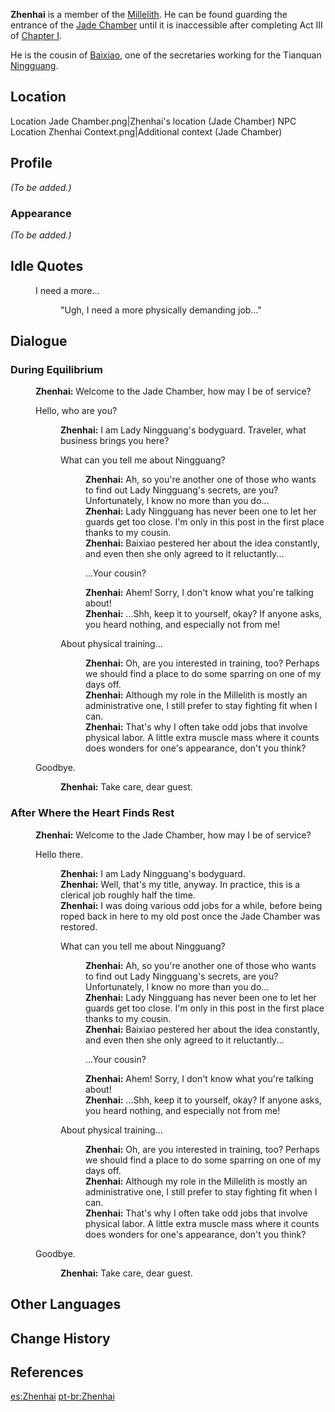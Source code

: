 {{Meta
<!-- REMOVE THIS TEMPLATE AFTER ADDING MISSING INFO -->
|missing_NPC_profile  = yes
}}
{{Character Infobox
|image            = NPC Zhenhai.png
|type             = Open-World NPC
|region           = Liyue
|location         = Liyue
|title            = Guard, Jade Chamber
|voiceEN          = [https://nikogerentes.com/ Niko Gerentes]<ref name="Niko Gerentes">Niko Gerentes: [https://nikogerentes.com/credits EN VA's Website]</ref>
|relative         = Baixiao
|relativeNote     = cousin
}}
'''Zhenhai''' is a member of the [[Millelith]]. He can be found guarding the entrance of the [[Jade Chamber]] until it is inaccessible after completing Act III of [[Chapter I]].

He is the cousin of [[Baixiao]], one of the secretaries working for the Tianquan [[Ningguang]].

==Location==
<gallery>
Location Jade Chamber.png|Zhenhai's location (Jade Chamber)
NPC Location Zhenhai Context.png|Additional context (Jade Chamber)
</gallery>

==Profile==
<!-- detailed story/lore information goes here -->
''(To be added.)''

===Appearance===
''(To be added.)''

==Idle Quotes==
{{Dialogue Start}}
: {{DIcon|Idle}} I need a more...
:: {{A|VO Zhenhai 01.ogg}} "Ugh, I need a more physically demanding job..."
{{Dialogue End}}

==Dialogue==
===During Equilibrium===
{{Dialogue Start}}
:'''Zhenhai:''' Welcome to the Jade Chamber, how may I be of service?
:{{DIcon}} Hello, who are you?
::'''Zhenhai:''' I am Lady Ningguang's bodyguard. Traveler, what business brings you here?
::{{DIcon}} What can you tell me about Ningguang?
:::'''Zhenhai:''' Ah, so you're another one of those who wants to find out Lady Ningguang's secrets, are you? Unfortunately, I know no more than you do...
:::'''Zhenhai:''' Lady Ningguang has never been one to let her guards get too close. I'm only in this post in the first place thanks to my cousin.
:::'''Zhenhai:''' Baixiao pestered her about the idea constantly, and even then she only agreed to it reluctantly...
:::{{DIcon}} ...Your cousin?
:::'''Zhenhai:''' Ahem! Sorry, I don't know what you're talking about!
:::'''Zhenhai:''' ...Shh, keep it to yourself, okay? If anyone asks, you heard nothing, and especially not from me!
::{{DIcon}} About physical training...
:::'''Zhenhai:''' Oh, are you interested in training, too? Perhaps we should find a place to do some sparring on one of my days off.
:::'''Zhenhai:''' Although my role in the Millelith is mostly an administrative one, I still prefer to stay fighting fit when I can.
:::'''Zhenhai:''' That's why I often take odd jobs that involve physical labor. A little extra muscle mass where it counts does wonders for one's appearance, don't you think?
:{{DIcon}} Goodbye.
::'''Zhenhai:''' Take care, dear guest.
{{Dialogue End}}

===After Where the Heart Finds Rest===
{{Dialogue Start}}
:'''Zhenhai:''' Welcome to the Jade Chamber, how may I be of service?
:{{DIcon}} Hello there.
::'''Zhenhai:''' I am Lady Ningguang's bodyguard.
::'''Zhenhai:''' Well, that's my title, anyway. In practice, this is a clerical job roughly half the time.
::'''Zhenhai:''' I was doing various odd jobs for a while, before being roped back in here to my old post once the Jade Chamber was restored.
::{{DIcon}} What can you tell me about Ningguang?
:::'''Zhenhai:''' Ah, so you're another one of those who wants to find out Lady Ningguang's secrets, are you? Unfortunately, I know no more than you do...
:::'''Zhenhai:''' Lady Ningguang has never been one to let her guards get too close. I'm only in this post in the first place thanks to my cousin.
:::'''Zhenhai:''' Baixiao pestered her about the idea constantly, and even then she only agreed to it reluctantly...
:::{{DIcon}} ...Your cousin?
:::'''Zhenhai:''' Ahem! Sorry, I don't know what you're talking about!
:::'''Zhenhai:''' ...Shh, keep it to yourself, okay? If anyone asks, you heard nothing, and especially not from me!
::{{DIcon}} About physical training...
:::'''Zhenhai:''' Oh, are you interested in training, too? Perhaps we should find a place to do some sparring on one of my days off.
:::'''Zhenhai:''' Although my role in the Millelith is mostly an administrative one, I still prefer to stay fighting fit when I can.
:::'''Zhenhai:''' That's why I often take odd jobs that involve physical labor. A little extra muscle mass where it counts does wonders for one's appearance, don't you think?
:{{DIcon}} Goodbye.
::'''Zhenhai:''' Take care, dear guest.
{{Dialogue End}}

==Other Languages==
{{Other Languages
|default_hidden = 1
|en      = Zhenhai
|zhs     = 镇海
|zhs_rm  = Zhènhǎi
|zht     = 鎮海
|zht_rm  = Zhènhǎi
|ja      = 鎮海
|ja_rm   = Chinkai{{Assumed}}
|ko      = 진해
|es      = Zhenhai
|fr      = Zhenhai
|ru      = Чжэнь Хай
|th      = Zhenhai
|vi      = Zhenhai
|de      = Zhenhai
|id      = Zhenhai
|pt      = Zhenhai
|tr      = Zhenhai
|it      = Zhenhai
}}

==Change History==
{{Change History|1.1}}

==References==
{{Reflist}}

[[es:Zhenhai]]
[[pt-br:Zhenhai]]